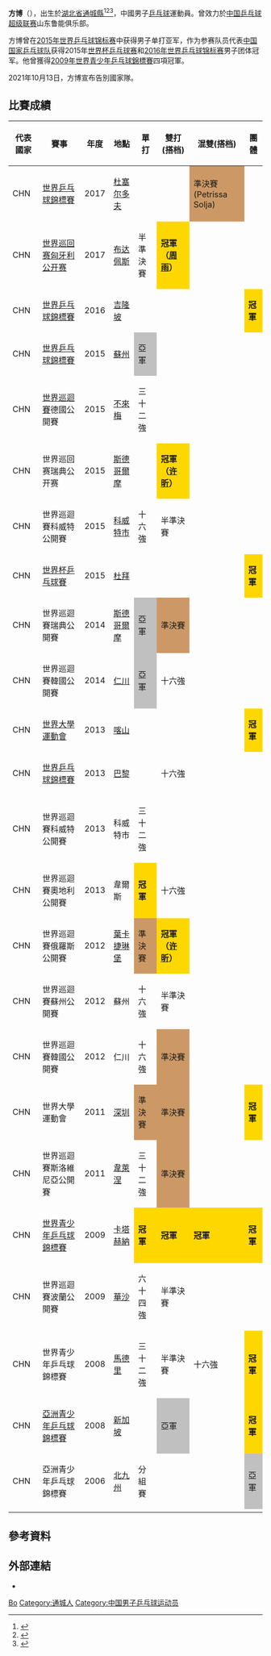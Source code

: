 {{noteTA|G1=Table Tennis}}
{{Infobox 乒乓球
| playername = 方博
| image = Fang Bo WTTC2016 5.jpeg
| fullname = 方博
| nationality = {{CHN-1949}}
| residence = 
| playingstyle = 
| equipment = 
| hrank = 8（2015年5月）
| club = 山東魯能
| birthdate = {{birth date and age|1992|1|9}}
| birthplace = {{CHN-1949}}[[湖北省|湖北省]][[通城縣|通城縣]]
| deathdate =
| deathplace =
| height = {{height|m=1.78}}
| weight = {{weight|kg=58}}
| medaltemplates =
{{MedalCountry|{{CHN-1949}}}}
{{MedalSport|男子乒乓球}}
{{MedalCompetition | [[亞洲青少年乒乓球錦標賽|亞洲青少年乒乓球錦標賽]] }}
{{MedalSilver | [[2006年亞洲青少年乒乓球錦標賽|2006年 北九州]] | 男子團體 }}
{{MedalGold | [[2008年亞洲青少年乒乓球錦標賽|2008年 新加坡]] | 男子團體 }}
{{MedalSilver | [[2008年亞洲青少年乒乓球錦標賽|2008年 新加坡]] | 男子雙打 }}
{{MedalCompetition | [[世界青少年乒乓球錦標賽|世界青少年乒乓球錦標賽]] }} 
{{MedalGold | [[2008年世界青少年乒乓球錦標賽|2008年 馬德里]] | 男子團體 }}
{{MedalGold | [[2009年世界青少年乒乓球錦標賽|2009年 卡塔赫納]] | 男子單打 }} 
{{MedalGold | [[2009年世界青少年乒乓球錦標賽|2009年 卡塔赫納]] | 男子雙打 }}
{{MedalGold | [[2009年世界青少年乒乓球錦標賽|2009年 卡塔赫納]] | 混合雙打 }}
{{MedalGold | [[2009年世界青少年乒乓球錦標賽|2009年 卡塔赫納]] | 男子團體 }}
{{MedalCompetition|夏季世界大學運動會}} 
{{MedalGold | [[2011年世界大學生夏季運動會|2011年 深圳]] | [[2011年夏季世界大學生運動會桌球比賽|男子團體]] }}
{{MedalBronze | [[2011年世界大學生夏季運動會|2011年 深圳]] | [[2011年夏季世界大學生運動會桌球比賽|男子單打]] }}
{{MedalBronze | [[2011年世界大學生夏季運動會|2011年 深圳]] | [[2011年夏季世界大學生運動會桌球比賽|男子雙打]] }}
{{MedalGold | [[2013年夏季世界大學運動會|2013年 喀山]] | [[2013年夏季世界大學運動會桌球比賽|男子團體]] }}
{{MedalCompetition|[[世界乒乓球錦標賽|世界乒乓球錦標賽]] }}
{{MedalSilver | [[2015年世界乒乓球錦標賽|2015年 蘇州]] | 男子單打 }}
{{MedalGold | [[2016年世界乒乓球團體錦標賽|2016年 吉隆坡]] | 男子團體 }}
{{MedalBronze | [[2017年世界乒乓球錦標賽|2017年 杜塞道夫]] | 混合雙打 }}
{{MedalCompetition|[[亞洲乒乓球錦標賽|亞洲乒乓球錦標賽]] }} 
{{MedalGold | [[2015年亞洲乒乓球錦標賽|2015年 芭達亞]] | 男子團體 }}
{{MedalSilver | [[2017年亞洲乒乓球錦標賽|2017年 無錫]] | 男子雙打 }}
{{MedalBronze | [[2017年亞洲乒乓球錦標賽|2017年 無錫]] | 混合雙打 }}
{{MedalCompetition|[[世界杯桌球賽|桌球世界杯]]}} 
{{MedalGold|[[2015年世界杯乒乓球賽|2015年 杜拜]]|男子團體}}
}}
{{世大運獎牌記錄
|項目=桌球
|a1=2011
|b1=1
|c1=男子團體
|a2=2011
|b2=3
|c2=男子單打
|a3=2011
|b3=3
|c3=男子雙打
|a4=2013
|b4=1
|c4=男子團體
}}
'''方博'''（{{bd|1992年|1月9日||}}），出生於[[湖北省|湖北省]][[通城縣|通城縣]]<ref>{{cite web|url=http://www.ittf.com/ittf_stats/stats_per_player.asp?player_id=111606|title=Stats Records - ITTF Statistics|deadurl=yes|archiveurl=https://web.archive.org/web/20150222185641/http://www.ittf.com/ittf_stats/stats_per_player.asp?player_id=111606|archivedate=2015-02-22}}</ref><ref>{{cite web|url=http://ittf.com/ittf_ranking/world_ranking_per_name.asp?Player_ID=111606|title=World ranking Record for FANG Bo (CHN)|deadurl=yes|archiveurl=https://web.archive.org/web/20150222163114/http://ittf.com/ittf_ranking/world_ranking_per_name.asp?Player_ID=111606|archivedate=2015-02-22}}</ref><ref>{{cite web |url=http://www.ittfranking.com/cgi-bin/ttplayer.cgi?number=111606|title=FANG Bo (CHN) - ITTF Rankings}}</ref>，中國男子[[乒乓球|乒乓球]]運動員。曾效力於[[中国乒乓球超级联赛|中国乒乓球超级联赛]]山东鲁能俱乐部。 

方博曾在[[2015年世界乒乓球錦標賽|2015年世界乒乓球锦标赛]]中获得男子单打亚军，作为参赛队员代表[[中国国家乒乓球队|中国国家乒乓球队]]获得2015年[[世界杯乒乓球赛|世界杯乒乓球赛]]和[[2016年世界乒乓球錦標賽|2016年世界乒乓球锦标赛]]男子团体冠军。他曾獲得[[2009年世界青少年乒乓球錦標賽|2009年世界青少年乒乓球錦標賽]]四項冠軍。

2021年10月13日，方博宣布告別國家隊。

== 比賽成績 ==
{|  class="wikitable sortable"
|- class="hintergrundfarbe6"
! 代表國家 !! 賽事 !! 年度 !! 地點 !! 單打 !! 雙打(搭档) !! 混雙(搭档) !! 團體   
|-
|CHN || [[世界乒乓球錦標賽|世界乒乓球錦標賽]] || 2017 || [[杜塞尔多夫|杜塞尔多夫]] || || || style="background-color:#cc9966;"|準決賽(Petrissa Solja) ||
|-
|CHN || [[匈牙利乒乓球公開賽|世界巡回赛匈牙利公开赛]] || 2017 || [[布达佩斯|布达佩斯]] || 半準決賽 || style="background-color:gold;"|'''冠軍（[[周雨|周雨]]）''' || ||
|-
|CHN || [[世界乒乓球錦標賽|世界乒乓球錦標賽]] || 2016 || [[吉隆坡|吉隆坡]] || || || ||style="background-color:gold;"|'''冠軍'''
|-
| CHN || [[世界乒乓球錦標賽|世界乒乓球錦標賽]] || 2015 || [[蘇州市|蘇州]] || style="background-color:silver;"|亞軍 || || ||
|-
| CHN || [[國際桌總職業巡迴賽|世界巡迴賽]]德國公開賽 || 2015 || [[不來梅|不來梅]] || 三十二強 || || ||
|-
|CHN || 世界巡回赛瑞典公开赛 || 2015 || [[斯德哥爾摩|斯德哥爾摩]] || || style="background-color:gold;"|'''冠軍（[[许昕|许昕]]）''' || ||
|-
| CHN || 世界巡迴賽科威特公開賽 || 2015 || [[科威特市|科威特市]] || 十六強 || 半準決賽 || ||
|-
| CHN || [[世界杯乒乓球賽|世界杯乒乓球賽]] || 2015 || [[杜拜|杜拜]] || || || || style="background-color:gold;"|'''冠軍'''
|-
| CHN || 世界巡迴賽瑞典公開賽 || 2014 || [[斯德哥爾摩|斯德哥爾摩]] || style="background-color:silver;"|亞軍 || style="background-color:#cc9966;"|準決賽 || ||
|-
| CHN || 世界巡迴賽韓國公開賽 || 2014 || [[仁川|仁川]] || style="background-color:silver;"|亞軍 || 十六強 || ||
|-
| CHN || [[世界大學運動會|世界大學運動會]] || 2013 || [[喀山|喀山]] || || || || style="background-color:gold;"|'''冠軍'''
|-
| CHN || [[世界乒乓球錦標賽|世界乒乓球錦標賽]] || 2013 || [[巴黎|巴黎]] || || 十六強 || || 
|-
| CHN || 世界巡迴賽科威特公開賽 || 2013 || 科威特市 || 三十二強 || || ||
|-
| CHN || 世界巡迴賽奧地利公開賽 || 2013 || 韋爾斯 || style="background-color:gold;"|'''冠軍''' || 十六強 || ||
|-
| CHN || 世界巡迴賽俄羅斯公開賽 || 2012 || [[葉卡捷琳堡|葉卡捷琳堡]] || style="background-color:#cc9966;"|準決賽 || style="background-color:gold;"|'''冠軍（[[许昕|许昕]]）''' || ||
|-
| CHN || 世界巡迴賽蘇州公開賽 || 2012 || 蘇州 || 十六強 || 半準決賽 || ||
|-
| CHN || 世界巡迴賽韓國公開賽 || 2012 || 仁川 || 十六強 || style="background-color:#cc9966;"|準決賽 || ||
|-
| CHN || 世界大學運動會 || 2011 || [[深圳|深圳]] || style="background-color:#cc9966;"|準決賽 || style="background-color:#cc9966;"|準決賽 || || style="background-color:gold;"|'''冠軍'''
|-
| CHN || 世界巡迴賽斯洛維尼亞公開賽 || 2011 || [[韋萊涅|韋萊涅]] || 三十二強 || style="background-color:#cc9966;"|準決賽 || ||
|-
| CHN || [[世界青少年乒乓球錦標賽|世界青少年乒乓球錦標賽]] || 2009 || [[卡塔赫納_(哥倫比亞)|卡塔赫納]] || style="background-color:gold;"|'''冠軍''' || style="background-color:gold;"|'''冠軍''' || style="background-color:gold;"|'''冠軍''' || style="background-color:gold;"|'''冠軍''' 
|-
| CHN || 世界巡迴賽波蘭公開賽 || 2009 || [[華沙|華沙]] || 六十四強 || 半準決賽 || ||            
|-
| CHN || 世界青少年乒乓球錦標賽 || 2008 || [[馬德里|馬德里]] || 三十二強 || 半準決賽 || 十六強 || style="background-color:gold;"|'''冠軍''' 
|-
| CHN || [[亞洲青少年乒乓球錦標賽|亞洲青少年乒乓球錦標賽]] || 2008 || [[新加坡|新加坡]] || || style="background-color:silver;"|亞軍 || || style="background-color:gold;"|'''冠軍''' 
|-
| CHN || 亞洲青少年乒乓球錦標賽 || 2006 || [[北九州市|北九州]] || 分組賽 || || || style="background-color:silver;"|亞軍 
|-
|}

== 參考資料 ==
{{Reflist}}

== 外部連結 ==
* {{Sinaweibo|pingpangfangbo}}

{{中国乒乓球}}
{{世界乒乓球锦标赛男子团体冠军}}
{{亚洲乒乓球锦标赛男子团体冠军}}

{{Authority control}}
{{DEFAULTSORT:Fang, Bo}}
[[Category:方姓|Bo]]
[[Category:通城人|Category:通城人]]
[[Category:中国男子乒乓球运动员|Category:中国男子乒乓球运动员]]